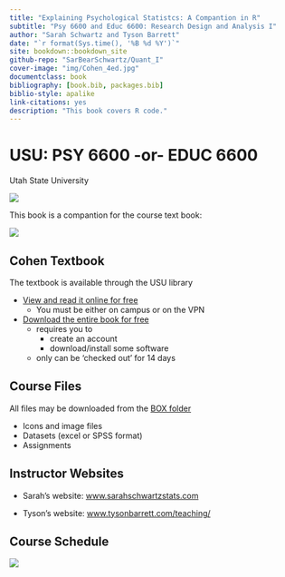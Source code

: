 ```yaml
--- 
title: "Explaining Psychological Statistcs: A Compantion in R"
subtitle: "Psy 6600 and Educ 6600: Research Design and Analysis I"
author: "Sarah Schwartz and Tyson Barrett"
date: "`r format(Sys.time(), '%B %d %Y')`"
site: bookdown::bookdown_site
github-repo: "SarBearSchwartz/Quant_I"
cover-image: "img/Cohen_4ed.jpg"
documentclass: book
bibliography: [book.bib, packages.bib]
biblio-style: apalike
link-citations: yes
description: "This book covers R code."
---
```



# USU: PSY 6600 -or- EDUC 6600 {-}

Utah State University

![](img/headers/RDA1_logo.png)



This book is a compantion for the course text book:

![](img/Cohen_4ed.jpg)

## Cohen Textbook {-}

The textbook is available through the USU library

* [View and read it online for free](http://site.ebrary.com/lib/usulibraries/reader.action?docID=10809658)  
    + You must be either on campus or on the VPN

* [Download the entire book for free](https://ebookcentral-proquest-com.dist.lib.usu.edu/lib/USU/detail.action?docID=1563061)
    + requires you to 
        - create an account
        - download/install some software
    + only can be 'checked out' for 14 days


## Course Files {-}

All files may be downloaded from the [BOX folder](https://usu.app.box.com/s/nsnga773p9o823shxr243z39brmlc35y)

* Icons and image files
* Datasets (excel or SPSS format)
* Assignments

## Instructor Websites {-}

* Sarah's website: [www.sarahschwartzstats.com](http://www.sarahschwartzstats.com/)

* Tyson's website: [www.tysonbarrett.com/teaching/](http://tysonbarrett.com/teaching/)



## Course Schedule {-}


![](img/Sched_1-16-18.PNG)


